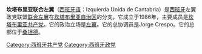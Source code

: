 {{expand|time=2015-10-01T02:00:43+00:00}}
{{unreferenced|time=2015-10-01T02:00:43+00:00}}
'''坎塔布里亚联合左翼'''（[[西班牙语|西班牙语]]：Izquierda Unida de Cantabria）是[[西班牙|西班牙]]左翼政党联盟[[联合左翼_(西班牙)|联合左翼]]在[[坎塔布里亚自治区|坎塔布里亚自治区]]的分支。它成立于1986年，主要成员是[[坎塔布里亚共产党|坎塔布里亚共产党]]。它的政治立场是[[左翼|左翼]]。它的总协调员是Jorge Crespo。它的总部位于[[桑坦德_(西班牙)|桑坦德]]。

[[Category:西班牙共产党|Category:西班牙共产党]]
[[Category:西班牙政党|Category:西班牙政党]]